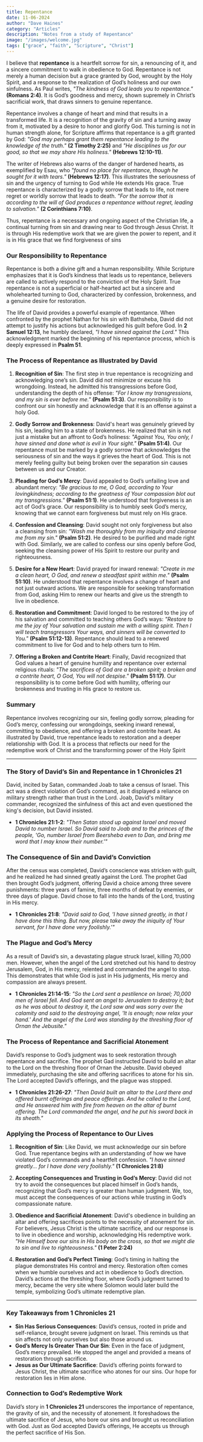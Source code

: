 ```yaml
---
title: Repentance
date: 11-06-2024
author: "Dave Haines"
category: "Articles"
description: "Notes from a study of Repentance"
image: "/images/welcome.jpg"
tags: ["grace", "faith", "Scripture", "Christ"]
---
```



I believe that **repentance** is a heartfelt sorrow for sin, a renouncing of it, and a sincere commitment to walk in obedience to God. Repentance is not merely a human decision but a grace granted by God, wrought by the Holy Spirit, and a response to the realization of God’s holiness and our own sinfulness. As Paul writes, *"The kindness of God leads you to repentance."* **(Romans 2:4)**. It is God’s goodness and mercy, shown supremely in Christ’s sacrificial work, that draws sinners to genuine repentance.

Repentance involves a change of heart and mind that results in a transformed life. It is a recognition of the gravity of sin and a turning away from it, motivated by a desire to honor and glorify God. This turning is not in human strength alone, for Scripture affirms that repentance is a gift granted by God: *"God may perhaps grant them repentance leading to the knowledge of the truth."* **(2 Timothy 2:25)** and *"He disciplines us for our good, so that we may share His holiness."* **(Hebrews 12:10-11)**.

The writer of Hebrews also warns of the danger of hardened hearts, as exemplified by Esau, who *"found no place for repentance, though he sought for it with tears."* **(Hebrews 12:17)**. This illustrates the seriousness of sin and the urgency of turning to God while He extends His grace. True repentance is characterized by a godly sorrow that leads to life, not mere regret or worldly sorrow that leads to death. *"For the sorrow that is according to the will of God produces a repentance without regret, leading to salvation."* **(2 Corinthians 7:10)**.

Thus, repentance is a necessary and ongoing aspect of the Christian life, a continual turning from sin and drawing near to God through Jesus Christ. It is through His redemptive work that we are given the power to repent, and it is in His grace that we find forgiveness of sins

### **Our Responsibility to Repentance**

Repentance is both a divine gift and a human responsibility. While Scripture emphasizes that it is God’s kindness that leads us to repentance, believers are called to actively respond to the conviction of the Holy Spirit. True repentance is not a superficial or half-hearted act but a sincere and wholehearted turning to God, characterized by confession, brokenness, and a genuine desire for restoration.

The life of David provides a powerful example of repentance. When confronted by the prophet Nathan for his sin with Bathsheba, David did not attempt to justify his actions but acknowledged his guilt before God. In **2 Samuel 12:13**, he humbly declared, *"I have sinned against the Lord."* This acknowledgment marked the beginning of his repentance process, which is deeply expressed in **Psalm 51**.

### **The Process of Repentance as Illustrated by David**

1. **Recognition of Sin**: 
   The first step in true repentance is recognizing and acknowledging one’s sin. David did not minimize or excuse his wrongdoing. Instead, he admitted his transgressions before God, understanding the depth of his offense: *"For I know my transgressions, and my sin is ever before me."* **(Psalm 51:3)**. Our responsibility is to confront our sin honestly and acknowledge that it is an offense against a holy God.

2. **Godly Sorrow and Brokenness**: 
   David's heart was genuinely grieved by his sin, leading him to a state of brokenness. He realized that sin is not just a mistake but an affront to God’s holiness: *"Against You, You only, I have sinned and done what is evil in Your sight."* **(Psalm 51:4)**. Our repentance must be marked by a godly sorrow that acknowledges the seriousness of sin and the ways it grieves the heart of God. This is not merely feeling guilty but being broken over the separation sin causes between us and our Creator.

3. **Pleading for God’s Mercy**: 
   David appealed to God’s unfailing love and abundant mercy: *"Be gracious to me, O God, according to Your lovingkindness; according to the greatness of Your compassion blot out my transgressions."* **(Psalm 51:1)**. He understood that forgiveness is an act of God’s grace. Our responsibility is to humbly seek God’s mercy, knowing that we cannot earn forgiveness but must rely on His grace.

4. **Confession and Cleansing**: 
   David sought not only forgiveness but also a cleansing from sin: *"Wash me thoroughly from my iniquity and cleanse me from my sin."* **(Psalm 51:2)**. He desired to be purified and made right with God. Similarly, we are called to confess our sins openly before God, seeking the cleansing power of His Spirit to restore our purity and righteousness.

5. **Desire for a New Heart**: 
   David prayed for inward renewal: *"Create in me a clean heart, O God, and renew a steadfast spirit within me."* **(Psalm 51:10)**. He understood that repentance involves a change of heart and not just outward actions. We are responsible for seeking transformation from God, asking Him to renew our hearts and give us the strength to live in obedience.

6. **Restoration and Commitment**: 
   David longed to be restored to the joy of his salvation and committed to teaching others God’s ways: *"Restore to me the joy of Your salvation and sustain me with a willing spirit. Then I will teach transgressors Your ways, and sinners will be converted to You."* **(Psalm 51:12-13)**. Repentance should lead to a renewed commitment to live for God and to help others turn to Him.

7. **Offering a Broken and Contrite Heart**: 
   Finally, David recognized that God values a heart of genuine humility and repentance over external religious rituals: *"The sacrifices of God are a broken spirit; a broken and a contrite heart, O God, You will not despise."* **(Psalm 51:17)**. Our responsibility is to come before God with humility, offering our brokenness and trusting in His grace to restore us.

### **Summary**

Repentance involves recognizing our sin, feeling godly sorrow, pleading for God’s mercy, confessing our wrongdoings, seeking inward renewal, committing to obedience, and offering a broken and contrite heart. As illustrated by David, true repentance leads to restoration and a deeper relationship with God. It is a process that reflects our need for the redemptive work of Christ and the transforming power of the Holy Spirit

---

### **The Story of David’s Sin and Repentance in 1 Chronicles 21**

David, incited by Satan, commanded Joab to take a census of Israel. This act was a direct violation of God’s command, as it displayed a reliance on military strength rather than trust in the Lord. Joab, David's military commander, recognized the sinfulness of this act and even questioned the king's decision, but David insisted.

- **1 Chronicles 21:1-2**: *"Then Satan stood up against Israel and moved David to number Israel. So David said to Joab and to the princes of the people, 'Go, number Israel from Beersheba even to Dan, and bring me word that I may know their number.'"*

### **The Consequence of Sin and David’s Conviction**

After the census was completed, David’s conscience was stricken with guilt, and he realized he had sinned greatly against the Lord. The prophet Gad then brought God’s judgment, offering David a choice among three severe punishments: three years of famine, three months of defeat by enemies, or three days of plague. David chose to fall into the hands of the Lord, trusting in His mercy.

- **1 Chronicles 21:8**: *"David said to God, 'I have sinned greatly, in that I have done this thing. But now, please take away the iniquity of Your servant, for I have done very foolishly.'"*

### **The Plague and God’s Mercy**

As a result of David’s sin, a devastating plague struck Israel, killing 70,000 men. However, when the angel of the Lord stretched out his hand to destroy Jerusalem, God, in His mercy, relented and commanded the angel to stop. This demonstrates that while God is just in His judgments, His mercy and compassion are always present.

- **1 Chronicles 21:14-15**: *"So the Lord sent a pestilence on Israel; 70,000 men of Israel fell. And God sent an angel to Jerusalem to destroy it; but as he was about to destroy it, the Lord saw and was sorry over the calamity and said to the destroying angel, 'It is enough; now relax your hand.' And the angel of the Lord was standing by the threshing floor of Ornan the Jebusite."*

### **The Process of Repentance and Sacrificial Atonement**

David’s response to God’s judgment was to seek restoration through repentance and sacrifice. The prophet Gad instructed David to build an altar to the Lord on the threshing floor of Ornan the Jebusite. David obeyed immediately, purchasing the site and offering sacrifices to atone for his sin. The Lord accepted David’s offerings, and the plague was stopped.

- **1 Chronicles 21:26-27**: *"Then David built an altar to the Lord there and offered burnt offerings and peace offerings. And he called to the Lord, and He answered him with fire from heaven on the altar of burnt offering. The Lord commanded the angel, and he put his sword back in its sheath."*

### **Applying the Process of Repentance to Our Lives**

1. **Recognition of Sin**: Like David, we must acknowledge our sin before God. True repentance begins with an understanding of how we have violated God’s commands and a heartfelt confession. *"I have sinned greatly... for I have done very foolishly."* **(1 Chronicles 21:8)**

2. **Accepting Consequences and Trusting in God’s Mercy**: David did not try to avoid the consequences but placed himself in God’s hands, recognizing that God’s mercy is greater than human judgment. We, too, must accept the consequences of our actions while trusting in God’s compassionate nature.

3. **Obedience and Sacrificial Atonement**: David's obedience in building an altar and offering sacrifices points to the necessity of atonement for sin. For believers, Jesus Christ is the ultimate sacrifice, and our response is to live in obedience and worship, acknowledging His redemptive work. *"He Himself bore our sins in His body on the cross, so that we might die to sin and live to righteousness."* **(1 Peter 2:24)**

4. **Restoration and God’s Perfect Timing**: God’s timing in halting the plague demonstrates His control and mercy. Restoration often comes when we humble ourselves and act in obedience to God’s direction. David’s actions at the threshing floor, where God’s judgment turned to mercy, became the very site where Solomon would later build the temple, symbolizing God’s ultimate redemptive plan.

---

### **Key Takeaways from 1 Chronicles 21**

- **Sin Has Serious Consequences**: David’s census, rooted in pride and self-reliance, brought severe judgment on Israel. This reminds us that sin affects not only ourselves but also those around us.
- **God’s Mercy Is Greater Than Our Sin**: Even in the face of judgment, God’s mercy prevailed. He stopped the angel and provided a means of restoration through sacrifice.
- **Jesus as Our Ultimate Sacrifice**: David’s offering points forward to Jesus Christ, the ultimate sacrifice who atones for our sins. Our hope for restoration lies in Him alone.

### **Connection to God’s Redemptive Work**

David’s story in **1 Chronicles 21** underscores the importance of repentance, the gravity of sin, and the necessity of atonement. It foreshadows the ultimate sacrifice of Jesus, who bore our sins and brought us reconciliation with God. Just as God accepted David’s offerings, He accepts us through the perfect sacrifice of His Son. 

